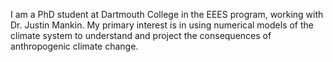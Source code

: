 I am a PhD student at Dartmouth College in the EEES program, working with Dr. Justin Mankin. My primary interest is in using numerical models of the climate system to understand and project the consequences of anthropogenic climate change.